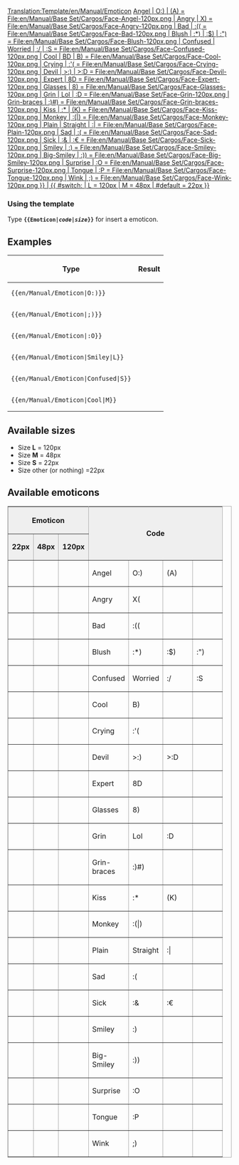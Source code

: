 <noinclude>[[Translation:Template/en/Manual/Emoticon]]</noinclude>
<includeonly>[[{{#switch: {{{1}}}
| Angel
| O:)
| (A) = File:en/Manual/Base Set/Cargos/Face-Angel-120px.png
| Angry
| X) = File:en/Manual/Base Set/Cargos/Face-Angry-120px.png
| Bad
| :(( = File:en/Manual/Base Set/Cargos/Face-Bad-120px.png
| Blush
| :*)
| :$)
| :") = File:en/Manual/Base Set/Cargos/Face-Blush-120px.png
| Confused
| Worried
| :/
| :S  = File:en/Manual/Base Set/Cargos/Face-Confused-120px.png
| Cool
| BD
| B) = File:en/Manual/Base Set/Cargos/Face-Cool-120px.png
| Crying
| :'( = File:en/Manual/Base Set/Cargos/Face-Crying-120px.png
| Devil
| >:)
| >:D = File:en/Manual/Base Set/Cargos/Face-Devil-120px.png
| Expert
| 8D = File:en/Manual/Base Set/Cargos/Face-Expert-120px.png
| Glasses
| 8) = File:en/Manual/Base Set/Cargos/Face-Glasses-120px.png
| Grin
| Lol
| :D = File:en/Manual/Base Set/Face-Grin-120px.png
| Grin-braces
| :)#) = File:en/Manual/Base Set/Cargos/Face-Grin-braces-120px.png
| Kiss
| :*
| (K) = File:en/Manual/Base Set/Cargos/Face-Kiss-120px.png
| Monkey
| :(|) = File:en/Manual/Base Set/Cargos/Face-Monkey-120px.png
| Plain
| Straight
| :| = File:en/Manual/Base Set/Cargos/Face-Plain-120px.png
| Sad
| :( = File:en/Manual/Base Set/Cargos/Face-Sad-120px.png
| Sick
| :&
| :€ = File:en/Manual/Base Set/Cargos/Face-Sick-120px.png
| Smiley
| :) = File:en/Manual/Base Set/Cargos/Face-Smiley-120px.png
| Big-Smiley
| :)) = File:en/Manual/Base Set/Cargos/Face-Big-Smiley-120px.png
| Surprise
| :O = File:en/Manual/Base Set/Cargos/Face-Surprise-120px.png
| Tongue
| :P = File:en/Manual/Base Set/Cargos/Face-Tongue-120px.png
| Wink
| ;) = File:en/Manual/Base Set/Cargos/Face-Wink-120px.png
}} | {{ #switch: {{{2}}}
| L = 120px
| M = 48px
| #default = 22px
}}]]</includeonly>
<noinclude>

=== Using the template ===
Type '''<code><nowiki>{{</nowiki>Emoticon|''code''|''size''<nowiki>}}</nowiki></code>''' for insert a emoticon.

==Examples==
{|
!Type
!Result
|-
|<pre>{{en/Manual/Emoticon|O:)}}</pre>
|{{en/Manual/Emoticon|O:)}}
|-
|<pre>{{en/Manual/Emoticon|;)}}</pre>
|{{en/Manual/Emoticon|;)}}
|-
|<pre>{{en/Manual/Emoticon|:O}}</pre>
|{{en/Manual/Emoticon|:O}}
|-
|<pre>{{en/Manual/Emoticon|Smiley|L}}</pre>
|{{en/Manual/Emoticon|Smiley|L}}
|-
|<pre>{{en/Manual/Emoticon|Confused|S}}</pre>
|{{en/Manual/Emoticon|Confused|S}}
|-
|<pre>{{en/Manual/Emoticon|Cool|M}}</pre>
|{{en/Manual/Emoticon|Cool|M}}
|}

==Available sizes==
*Size '''L''' = 120px
*Size '''M''' = 48px
*Size '''S''' = 22px
*Size other (or nothing) =22px

==Available emoticons==

<table border="2" width="300px" cellspacing="4" cellpadding="3" rules="all" style="margin:1em 1em 1em 0; border:solid 1px #AAAAAA;">
<tr style="background:#efefef;">
 <th width="100px" colspan=3>Emoticon</th>
 <th width="200px" rowspan=2 colspan=4>Code</th>
</tr><tr style="background:#efefef;">
 <td align=center>'''22px'''</td>
 <td align=center>'''48px'''</td>
 <td align=center>'''120px'''</td>
</tr><tr>
 <td>{{en/Manual/Emoticon|Angel}}</td>
 <td>{{en/Manual/Emoticon|Angel|M}}</td>
 <td>{{en/Manual/Emoticon|Angel|L}}</td>
 <td width="50px">Angel</td>
 <td width="50px">O:)</td>
 <td width="50px">(A)</td>
 <td width="50px"></td>
</tr><tr>
 <td>{{en/Manual/Emoticon|Angry}}</td>
 <td>{{en/Manual/Emoticon|Angry|M}}</td>
 <td>{{en/Manual/Emoticon|Angry|L}}</td>
 <td>Angry</td>
 <td>X(</td>
 <td></td>
 <td></td>
</tr><tr>
 <td>{{en/Manual/Emoticon|Bad}}</td>
 <td>{{en/Manual/Emoticon|Bad|M}}</td>
 <td>{{en/Manual/Emoticon|Bad|L}}</td>
 <td>Bad</td>
 <td>:((</td>
 <td></td>
 <td></td>
</tr><tr>
 <td>{{en/Manual/Emoticon|Blush}}</td>
 <td>{{en/Manual/Emoticon|Blush|M}}</td>
 <td>{{en/Manual/Emoticon|Blush|L}}</td>
 <td>Blush</td>
 <td>:*)</td>
 <td>:$)</td>
 <td>:")</td>
</tr><tr>
 <td>{{en/Manual/Emoticon|Confused}}</td>
 <td>{{en/Manual/Emoticon|Confused|M}}</td>
 <td>{{en/Manual/Emoticon|Confused|L}}</td>
 <td>Confused</td>
 <td>Worried</td>
 <td>:/</td>
 <td>:S</td>
</tr><tr>
 <td>{{en/Manual/Emoticon|Cool}}</td>
 <td>{{en/Manual/Emoticon|Cool|M}}</td>
 <td>{{en/Manual/Emoticon|Cool|L}}</td>
 <td>Cool</td>
 <td>B)</td>
 <td></td>
 <td></td>
</tr><tr>
 <td>{{en/Manual/Emoticon|Crying}}</td>
 <td>{{en/Manual/Emoticon|Crying|M}}</td>
 <td>{{en/Manual/Emoticon|Crying|L}}</td>
 <td>Crying</td>
 <td>:'(</td>
 <td></td>
 <td></td>
</tr><tr>
 <td>{{en/Manual/Emoticon|Devil}}</td>
 <td>{{en/Manual/Emoticon|Devil|M}}</td>
 <td>{{en/Manual/Emoticon|Devil|L}}</td>
 <td>Devil</td>
 <td>>:)</td>
 <td>>:D</td>
 <td></td>
</tr><tr>
 <td>{{en/Manual/Emoticon|Expert}}</td>
 <td>{{en/Manual/Emoticon|Expert|M}}</td>
 <td>{{en/Manual/Emoticon|Expert|L}}</td>
 <td>Expert</td>
 <td>8D</td>
 <td></td>
 <td></td>
</tr><tr>
 <td>{{en/Manual/Emoticon|Glasses}}</td>
 <td>{{en/Manual/Emoticon|Glasses|M}}</td>
 <td>{{en/Manual/Emoticon|Glasses|L}}</td>
 <td>Glasses</td>
 <td>8)</td>
 <td></td>
 <td></td>
</tr><tr>
 <td>{{en/Manual/Emoticon|Grin}}</td>
 <td>{{en/Manual/Emoticon|Grin|M}}</td>
 <td>{{en/Manual/Emoticon|Grin|L}}</td>
 <td>Grin</td>
 <td>Lol</td>
 <td>:D</td>
 <td></td>
</tr><tr>
 <td>{{en/Manual/Emoticon|Grin-braces}}</td>
 <td>{{en/Manual/Emoticon|Grin-braces|M}}</td>
 <td>{{en/Manual/Emoticon|Grin-braces|L}}</td>
 <td>Grin-braces</td>
 <td>:)#)</td>
 <td></td>
 <td></td>
</tr><tr>
 <td>{{en/Manual/Emoticon|Kiss}}</td>
 <td>{{en/Manual/Emoticon|Kiss|M}}</td>
 <td>{{en/Manual/Emoticon|Kiss|L}}</td>
 <td>Kiss</td>
 <td>:*</td>
 <td>(K)</td>
 <td></td>
</tr><tr>
 <td>{{en/Manual/Emoticon|Monkey}}</td>
 <td>{{en/Manual/Emoticon|Monkey|M}}</td>
 <td>{{en/Manual/Emoticon|Monkey|L}}</td>
 <td>Monkey</td>
 <td>:(|)</td>
 <td></td>
 <td></td>
</tr><tr>
 <td>{{en/Manual/Emoticon|Plain}}</td>
 <td>{{en/Manual/Emoticon|Plain|M}}</td>
 <td>{{en/Manual/Emoticon|Plain|L}}</td>
 <td>Plain</td>
 <td>Straight</td>
 <td>:|</td>
 <td></td>
</tr><tr>
 <td>{{en/Manual/Emoticon|Sad}}</td>
 <td>{{en/Manual/Emoticon|Sad|M}}</td>
 <td>{{en/Manual/Emoticon|Sad|L}}</td>
 <td>Sad</td>
 <td>:(</td>
 <td></td>
 <td></td>
</tr><tr>
 <td>{{en/Manual/Emoticon|Sick}}</td>
 <td>{{en/Manual/Emoticon|Sick|M}}</td>
 <td>{{en/Manual/Emoticon|Sick|L}}</td>
 <td>Sick</td>
 <td>:&</td>
 <td>:€</td>
 <td></td>
</tr><tr>
 <td>{{en/Manual/Emoticon|Smiley}}</td>
 <td>{{en/Manual/Emoticon|Smiley|M}}</td>
 <td>{{en/Manual/Emoticon|Smiley|L}}</td>
 <td>Smiley</td>
 <td>:)</td>
 <td></td>
 <td></td>
</tr><tr>
 <td>{{en/Manual/Emoticon|Big-Smiley}}</td>
 <td>{{en/Manual/Emoticon|Big-Smiley|M}}</td>
 <td>{{en/Manual/Emoticon|Big-Smiley|L}}</td>
 <td>Big-Smiley</td>
 <td>:))</td>
 <td></td>
 <td></td>
</tr><tr>
 <td>{{en/Manual/Emoticon|Surprise}}</td>
 <td>{{en/Manual/Emoticon|Surprise|M}}</td>
 <td>{{en/Manual/Emoticon|Surprise|L}}</td>
 <td>Surprise</td>
 <td>:O</td>
 <td></td>
 <td></td>
</tr><tr>
 <td>{{en/Manual/Emoticon|Tongue}}</td>
 <td>{{en/Manual/Emoticon|Tongue|M}}</td>
 <td>{{en/Manual/Emoticon|Tongue|L}}</td>
 <td>Tongue</td>
 <td>:P</td>
 <td></td>
 <td></td>
</tr><tr>
 <td>{{en/Manual/Emoticon|Wink}}</td>
 <td>{{en/Manual/Emoticon|Wink|M}}</td>
 <td>{{en/Manual/Emoticon|Wink|L}}</td>
 <td>Wink</td>
 <td>;)</td>
 <td></td>
 <td></td>
</tr>
</table>

</noinclude>